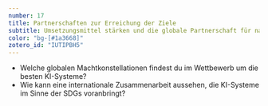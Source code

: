```yaml
---
number: 17
title: Partnerschaften zur Erreichung der Ziele
subtitle: Umsetzungsmittel stärken und die globale Partnerschaft für nachhaltige Entwicklung mit neuem Leben füllen.
color: "bg-[#1a3668]"
zotero_id: "IUTIPBH5"
---
```


- Welche globalen Machtkonstellationen findest du im Wettbewerb um die besten KI-Systeme?
- Wie kann eine internationale Zusammenarbeit aussehen, die KI-Systeme im Sinne der SDGs voranbringt?